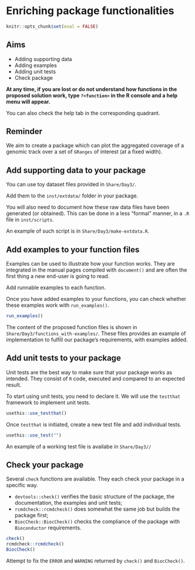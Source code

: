 # Enriching package functionalities

```r
knitr::opts_chunk$set(eval = FALSE)
```

::: {.callout-note icon='true'}

## Aims 

- Adding supporting data
- Adding examples
- Adding unit tests
- Check package 

:::

::: {.callout-tip icon='true'}

**At any time, if you are lost or do not understand how functions in the**
**proposed solution work, type `?<function>` in the R console **
**and a help menu will appear.** 

You can also check the help tab in the corresponding quadrant. 

:::

::: {.callout-tip icon='true'}

## Reminder

We aim to create a package which can plot the aggregated coverage of a genomic
track over a set of `GRanges` of interest (at a fixed width).

:::

## Add supporting data to your package 

You can use toy dataset files provided in `Share/Day3/`. 

::: {.callout-question .icon .callout-note}

Add them to the `inst/extdata/` folder in your package. 

:::


You will also need to document how these raw data files have been 
generated (or obtained). This can be done in a less "formal" manner, in a 
`.R` file in `inst/scripts`. 

::: {.callout-tip icon='true'}

An example of such script is in `Share/Day3/make-extdata.R`. 

:::

## Add examples to your function files

Examples can be used to illustrate how your function works. They are 
integrated in the manual pages compiled with `document()` and are often 
the first thing a new end-user is going to read. 

::: {.callout-question .icon .callout-note}

Add runnable examples to each function. 

:::

Once you have added examples to your functions, you can check whether these
examples work with `run_examples()`. 

```r
run_examples()
```

::: {.callout-tip icon='true'}

The content of the proposed function files is shown 
in `Share/Day3/functions_with-examples/`. These files provides an 
example of implementation to fulfill our package's requirements, 
with examples added.

:::

## Add unit tests to your package

Unit tests are the best way to make sure that your package works as intended. 
They consist of `R` code, executed and compared to an expected result. 

To start using unit tests, you need to declare it. We will use the `testthat` 
framework to implement unit tests. 

```r
usethis::use_testthat()
```

::: {.callout-question .icon .callout-note}

Once `testthat` is initiated, create a new test file and add individual tests. 

::: {.callout-answer .icon .callout-note collapse=true}

```r
usethis::use_test("")
```

:::

:::

::: {.callout-tip icon='true'}

An example of a working test file is availabe in `Share/Day3//`

:::

## Check your package

Several `check` functions are available. They each check your package in a 
specific way. 

- `devtools::check()` verifies the basic structure of the package, the documentation, the examples and unit tests; 
- `rcmdcheck::rcmdcheck()` does somewhat the same job but builds the package first;
- `BiocCheck::BiocCheck()` checks the compliance of the package with `Bioconductor` requirements. 

```r
check()
rcmdcheck::rcmdcheck()
BiocCheck()
```

::: {.callout-question .icon .callout-note}

Attempt to fix the `ERROR` and `WARNING` returned by `check()` and `BiocCheck()`. 

:::

